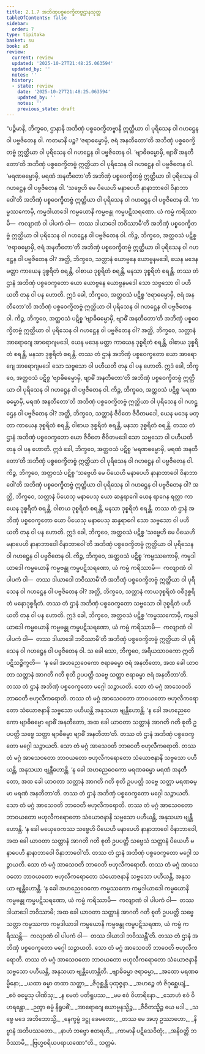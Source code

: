 ```yaml
---
title: 2.1.7 အဘိဏှပစ္စဝေက္ခိတဗ္ဗဌာနသုတ္တ
tableOfContents: false
sidebar:
  order: 7
type: tipitaka
basket: su
book: a5
review:
  current: review
  updated: '2025-10-27T21:48:25.063594'
  updated_by: ''
  notes: ''
  history:
  - state: review
    date: '2025-10-27T21:48:25.063594'
    updated_by: ''
    notes: ''
    previous_state: draft
---
```



<ReviewStatus review={frontmatter.review} showDetails={true} />

<HypothesisAnnotation frontmatter={frontmatter} />

<DynamicBreadcrumb />

<Division number="57" book="a5" e="ch" v="16" p="63">

<Paragraph number="359" book="a5">
“ပဉ္စိမာနိ, ဘိက္ခဝေ, ဌာနာနိ အဘိဏှံ ပစ္စဝေက္ခိတဗ္ဗာနိ ဣတ္ထိယာ ဝါ ပုရိသေန ဝါ ဂဟဋ္ဌေန ဝါ ပဗ္ဗဇိတေန ဝါ. ကတမာနိ ပဉ္စ? ‘ဇရာဓမ္မောမှိ, ဇရံ အနတီတော’တိ အဘိဏှံ ပစ္စဝေက္ခိတဗ္ဗံ ဣတ္ထိယာ ဝါ ပုရိသေန ဝါ ဂဟဋ္ဌေန ဝါ ပဗ္ဗဇိတေန ဝါ. ‘ဗျာဓိဓမ္မောမှိ, ဗျာဓိံ အနတီတော’တိ အဘိဏှံ ပစ္စဝေက္ခိတဗ္ဗံ ဣတ္ထိယာ ဝါ ပုရိသေန ဝါ ဂဟဋ္ဌေန ဝါ ပဗ္ဗဇိတေန ဝါ. ‘မရဏဓမ္မောမှိ, မရဏံ အနတီတော’တိ အဘိဏှံ ပစ္စဝေက္ခိတဗ္ဗံ ဣတ္ထိယာ ဝါ ပုရိသေန ဝါ ဂဟဋ္ဌေန ဝါ ပဗ္ဗဇိတေန ဝါ. ‘သဗ္ဗေဟိ မေ ပိယေဟိ မနာပေဟိ နာနာဘာဝေါ ဝိနာဘာဝေါ’တိ အဘိဏှံ ပစ္စဝေက္ခိတဗ္ဗံ ဣတ္ထိယာ ဝါ ပုရိသေန ဝါ ဂဟဋ္ဌေန ဝါ ပဗ္ဗဇိတေန ဝါ. ‘ကမ္မဿကောမှိ, ကမ္မဒါယာဒေါ ကမ္မယောနိ ကမ္မဗန္ဓု ကမ္မပဋိသရဏော. ယံ ကမ္မံ ကရိဿာမိ—  ကလျာဏံ ဝါ ပါပကံ ဝါ—  တဿ ဒါယာဒေါ ဘဝိဿာမီ’တိ အဘိဏှံ ပစ္စဝေက္ခိတဗ္ဗံ ဣတ္ထိယာ ဝါ ပုရိသေန ဝါ ဂဟဋ္ဌေန ဝါ ပဗ္ဗဇိတေန ဝါ.
</Paragraph>

<Paragraph number="360" book="a5">
ကိဉ္စ, ဘိက္ခဝေ, အတ္ထဝသံ ပဋိစ္စ ‘ဇရာဓမ္မောမှိ, ဇရံ အနတီတော’တိ အဘိဏှံ ပစ္စဝေက္ခိတဗ္ဗံ ဣတ္ထိယာ ဝါ ပုရိသေန ဝါ ဂဟဋ္ဌေန ဝါ ပဗ္ဗဇိတေန ဝါ? အတ္ထိ, ဘိက္ခဝေ, သတ္တာနံ ယောဗ္ဗနေ ယောဗ္ဗနမဒေါ, ယေန မဒေန မတ္တာ ကာယေန ဒုစ္စရိတံ စရန္တိ, ဝါစာယ ဒုစ္စရိတံ စရန္တိ, မနသာ ဒုစ္စရိတံ စရန္တိ. တဿ တံ ဌာနံ အဘိဏှံ ပစ္စဝေက္ခတော ယော ယောဗ္ဗနေ ယောဗ္ဗနမဒေါ သော သဗ္ဗသော ဝါ ပဟီယတိ တနု ဝါ ပန ဟောတိ. ဣဒံ ခေါ, ဘိက္ခဝေ, အတ္ထဝသံ ပဋိစ္စ ‘ဇရာဓမ္မောမှိ, ဇရံ အနတီတော’တိ အဘိဏှံ ပစ္စဝေက္ခိတဗ္ဗံ ဣတ္ထိယာ ဝါ ပုရိသေန ဝါ ဂဟဋ္ဌေန ဝါ ပဗ္ဗဇိတေန ဝါ.
</Paragraph>

<Paragraph number="361" book="a5">
ကိဉ္စ, ဘိက္ခဝေ, အတ္ထဝသံ ပဋိစ္စ ‘ဗျာဓိဓမ္မောမှိ, ဗျာဓိံ အနတီတော’တိ အဘိဏှံ ပစ္စဝေက္ခိတဗ္ဗံ ဣတ္ထိယာ ဝါ ပုရိသေန ဝါ ဂဟဋ္ဌေန ဝါ ပဗ္ဗဇိတေန ဝါ? အတ္ထိ, ဘိက္ခဝေ, သတ္တာနံ အာရောဂျေ အာရောဂျမဒေါ, ယေန မဒေန မတ္တာ ကာယေန ဒုစ္စရိတံ စရန္တိ, ဝါစာယ ဒုစ္စရိတံ စရန္တိ, မနသာ ဒုစ္စရိတံ စရန္တိ. တဿ တံ ဌာနံ အဘိဏှံ ပစ္စဝေက္ခတော ယော အာရောဂျေ အာရောဂျမဒေါ သော သဗ္ဗသော ဝါ ပဟီယတိ တနု ဝါ ပန ဟောတိ. ဣဒံ ခေါ, ဘိက္ခဝေ, အတ္ထဝသံ ပဋိစ္စ ‘ဗျာဓိဓမ္မောမှိ, ဗျာဓိံ အနတီတော’တိ အဘိဏှံ ပစ္စဝေက္ခိတဗ္ဗံ ဣတ္ထိယာ ဝါ ပုရိသေန ဝါ ဂဟဋ္ဌေန ဝါ ပဗ္ဗဇိတေန ဝါ.
</Paragraph>

<Paragraph number="362" book="a5">
ကိဉ္စ, ဘိက္ခဝေ, အတ္ထဝသံ ပဋိစ္စ ‘မရဏဓမ္မောမှိ, မရဏံ အနတီတော’တိ အဘိဏှံ ပစ္စဝေက္ခိတဗ္ဗံ ဣတ္ထိယာ ဝါ ပုရိသေန ဝါ ဂဟဋ္ဌေန ဝါ ပဗ္ဗဇိတေန ဝါ? အတ္ထိ, ဘိက္ခဝေ, သတ္တာနံ ဇီဝိတေ ဇီဝိတမဒေါ, ယေန မဒေန မတ္တာ ကာယေန ဒုစ္စရိတံ စရန္တိ, ဝါစာယ ဒုစ္စရိတံ စရန္တိ, မနသာ ဒုစ္စရိတံ စရန္တိ. တဿ တံ ဌာနံ အဘိဏှံ ပစ္စဝေက္ခတော ယော ဇီဝိတေ ဇီဝိတမဒေါ သော သဗ္ဗသော ဝါ ပဟီယတိ တနု ဝါ ပန ဟောတိ. ဣဒံ ခေါ, ဘိက္ခဝေ, အတ္ထဝသံ ပဋိစ္စ ‘မရဏဓမ္မောမှိ, မရဏံ အနတီတော’တိ အဘိဏှံ ပစ္စဝေက္ခိတဗ္ဗံ ဣတ္ထိယာ ဝါ ပုရိသေန ဝါ ဂဟဋ္ဌေန ဝါ ပဗ္ဗဇိတေန ဝါ.
</Paragraph>

<Paragraph number="363" book="a5">
ကိဉ္စ, ဘိက္ခဝေ, အတ္ထဝသံ ပဋိစ္စ ‘သဗ္ဗေဟိ မေ ပိယေဟိ မနာပေဟိ နာနာဘာဝေါ ဝိနာဘာဝေါ’တိ အဘိဏှံ ပစ္စဝေက္ခိတဗ္ဗံ ဣတ္ထိယာ ဝါ ပုရိသေန ဝါ ဂဟဋ္ဌေန ဝါ ပဗ္ဗဇိတေန ဝါ? အတ္ထိ, ဘိက္ခဝေ, သတ္တာနံ ပိယေသု မနာပေသု ယော ဆန္ဒရာဂေါ ယေန ရာဂေန ရတ္တာ ကာယေန ဒုစ္စရိတံ စရန္တိ, ဝါစာယ ဒုစ္စရိတံ စရန္တိ, မနသာ ဒုစ္စရိတံ စရန္တိ. တဿ တံ ဌာနံ အဘိဏှံ ပစ္စဝေက္ခတော ယော ပိယေသု မနာပေသု ဆန္ဒရာဂေါ သော သဗ္ဗသော ဝါ ပဟီယတိ တနု ဝါ ပန ဟောတိ. ဣဒံ ခေါ, ဘိက္ခဝေ, အတ္ထဝသံ ပဋိစ္စ ‘သဗ္ဗေဟိ မေ ပိယေဟိ မနာပေဟိ နာနာဘာဝေါ ဝိနာဘာဝေါ’တိ အဘိဏှံ ပစ္စဝေက္ခိတဗ္ဗံ ဣတ္ထိယာ ဝါ ပုရိသေန ဝါ ဂဟဋ္ဌေန ဝါ ပဗ္ဗဇိတေန ဝါ.
</Paragraph>

<Paragraph number="364" book="a5">
ကိဉ္စ, ဘိက္ခဝေ, အတ္ထဝသံ ပဋိစ္စ ‘ကမ္မဿကောမှိ, ကမ္မဒါယာဒေါ ကမ္မယောနိ ကမ္မဗန္ဓု ကမ္မပဋိသရဏော, ယံ ကမ္မံ ကရိဿာမိ—  ကလျာဏံ ဝါ ပါပကံ ဝါ—  တဿ ဒါယာဒေါ ဘဝိဿာမီ’တိ အဘိဏှံ ပစ္စဝေက္ခိတဗ္ဗံ ဣတ္ထိယာ ဝါ ပုရိသေန ဝါ ဂဟဋ္ဌေန ဝါ ပဗ္ဗဇိတေန ဝါ? အတ္ထိ, ဘိက္ခဝေ, သတ္တာနံ ကာယဒုစ္စရိတံ ဝစီဒုစ္စရိတံ မနောဒုစ္စရိတံ. တဿ တံ ဌာနံ အဘိဏှံ ပစ္စဝေက္ခတော သဗ္ဗသော ဝါ ဒုစ္စရိတံ ပဟီယတိ တနု ဝါ ပန ဟောတိ. ဣဒံ ခေါ, ဘိက္ခဝေ, အတ္ထဝသံ ပဋိစ္စ ‘ကမ္မဿကောမှိ, ကမ္မဒါယာဒေါ ကမ္မယောနိ ကမ္မဗန္ဓု ကမ္မပဋိသရဏော, ယံ ကမ္မံ ကရိဿာမိ—  ကလျာဏံ ဝါ ပါပကံ ဝါ—  တဿ ဒါယာဒေါ ဘဝိဿာမီ’တိ အဘိဏှံ ပစ္စဝေက္ခိတဗ္ဗံ ဣတ္ထိယာ ဝါ ပုရိသေန ဝါ ဂဟဋ္ဌေန ဝါ ပဗ္ဗဇိတေန ဝါ.
</Paragraph>

<Paragraph number="365" book="a5">
သ ခေါ သော, ဘိက္ခဝေ, အရိယသာဝကော ဣတိ ပဋိသဉ္စိက္ခတိ—  ‘န ခေါ အဟညေဝေကော ဇရာဓမ္မော ဇရံ အနတီတော, အထ ခေါ ယာဝတာ သတ္တာနံ အာဂတိ ဂတိ စုတိ ဥပပတ္တိ သဗ္ဗေ သတ္တာ ဇရာဓမ္မာ ဇရံ အနတီတာ’တိ. တဿ တံ ဌာနံ အဘိဏှံ ပစ္စဝေက္ခတော မဂ္ဂေါ သဉ္ဇာယတိ. သော တံ မဂ္ဂံ အာသေဝတိ ဘာဝေတိ ဗဟုလီကရောတိ. တဿ တံ မဂ္ဂံ အာသေဝတော ဘာဝယတော ဗဟုလီကရောတော သံယောဇနာနိ သဗ္ဗသော ပဟီယန္တိ အနုသယာ ဗျန္တီဟောန္တိ.
</Paragraph>

<Paragraph number="366" book="a5">
‘န ခေါ အဟညေဝေကော ဗျာဓိဓမ္မော ဗျာဓိံ အနတီတော, အထ ခေါ ယာဝတာ သတ္တာနံ အာဂတိ ဂတိ စုတိ ဥပပတ္တိ သဗ္ဗေ သတ္တာ ဗျာဓိဓမ္မာ ဗျာဓိံ အနတီတာ’တိ. တဿ တံ ဌာနံ အဘိဏှံ ပစ္စဝေက္ခတော မဂ္ဂေါ သဉ္ဇာယတိ. သော တံ မဂ္ဂံ အာသေဝတိ ဘာဝေတိ ဗဟုလီကရောတိ. တဿ တံ မဂ္ဂံ အာသေဝတော ဘာဝယတော ဗဟုလီကရောတော သံယောဇနာနိ သဗ္ဗသော ပဟီယန္တိ, အနုသယာ ဗျန္တီဟောန္တိ.
</Paragraph>

<Paragraph number="367" book="a5">
‘န ခေါ အဟညေဝေကော မရဏဓမ္မော မရဏံ အနတီတော, အထ ခေါ ယာဝတာ သတ္တာနံ အာဂတိ ဂတိ စုတိ ဥပပတ္တိ သဗ္ဗေ သတ္တာ မရဏဓမ္မာ မရဏံ အနတီတာ’တိ. တဿ တံ ဌာနံ အဘိဏှံ ပစ္စဝေက္ခတော မဂ္ဂေါ သဉ္ဇာယတိ. သော တံ မဂ္ဂံ အာသေဝတိ ဘာဝေတိ ဗဟုလီကရောတိ. တဿ တံ မဂ္ဂံ အာသေဝတော ဘာဝယတော ဗဟုလီကရောတော သံယောဇနာနိ သဗ္ဗသော ပဟီယန္တိ, အနုသယာ ဗျန္တီဟောန္တိ.
</Paragraph>

<Paragraph number="368" book="a5">
‘န ခေါ မယှေဝေကဿ သဗ္ဗေဟိ ပိယေဟိ မနာပေဟိ နာနာဘာဝေါ ဝိနာဘာဝေါ, အထ ခေါ ယာဝတာ သတ္တာနံ အာဂတိ ဂတိ စုတိ ဥပပတ္တိ သဗ္ဗေသံ သတ္တာနံ ပိယေဟိ မနာပေဟိ နာနာဘာဝေါ ဝိနာဘာဝေါ’တိ. တဿ တံ ဌာနံ အဘိဏှံ ပစ္စဝေက္ခတော မဂ္ဂေါ သဉ္ဇာယတိ. သော တံ မဂ္ဂံ အာသေဝတိ ဘာဝေတိ ဗဟုလီကရောတိ. တဿ တံ မဂ္ဂံ အာသေဝတော ဘာဝယတော ဗဟုလီကရောတော သံယောဇနာနိ သဗ္ဗသော ပဟီယန္တိ, အနုသယာ ဗျန္တီဟောန္တိ.
</Paragraph>

<Paragraph number="369" book="a5">
‘န ခေါ အဟညေဝေကော ကမ္မဿကော ကမ္မဒါယာဒေါ ကမ္မယောနိ ကမ္မဗန္ဓု ကမ္မပဋိသရဏော, ယံ ကမ္မံ ကရိဿာမိ—  ကလျာဏံ ဝါ ပါပကံ ဝါ—  တဿ ဒါယာဒေါ ဘဝိဿာမိ; အထ ခေါ ယာဝတာ သတ္တာနံ အာဂတိ ဂတိ စုတိ ဥပပတ္တိ သဗ္ဗေ သတ္တာ ကမ္မဿကာ ကမ္မဒါယာဒါ ကမ္မယောနိ ကမ္မဗန္ဓု ကမ္မပဋိသရဏာ, ယံ ကမ္မံ ကရိဿန္တိ—  ကလျာဏံ ဝါ ပါပကံ ဝါ—  တဿ ဒါယာဒါ ဘဝိဿန္တီ’တိ. တဿ တံ ဌာနံ အဘိဏှံ ပစ္စဝေက္ခတော မဂ္ဂေါ သဉ္ဇာယတိ. သော တံ မဂ္ဂံ အာသေဝတိ ဘာဝေတိ ဗဟုလီကရောတိ. တဿ တံ မဂ္ဂံ အာသေဝတော ဘာဝယတော ဗဟုလီကရောတော သံယောဇနာနိ သဗ္ဗသော ပဟီယန္တိ, အနုသယာ ဗျန္တီဟောန္တီတိ.
</Paragraph>

<Paragraph number="370" type="verses" book="a5">
_ဗျာဓိဓမ္မာ ဇရာဓမ္မာ,_  
_အထော မရဏဓမ္မိနော;_  
_ယထာ ဓမ္မာ တထာ သတ္တာ,_  
_ဇိဂုစ္ဆန္တိ ပုထုဇ္ဇနာ._  

</Paragraph>

<Paragraph number="371" type="verses" book="a5">
_အဟဉ္စေ တံ ဇိဂုစ္ဆေယျံ,_  
_ဧဝံ ဓမ္မေသု ပါဏိသု;_  
_န မေတံ ပတိရူပဿ,_  
_မမ ဧဝံ ဝိဟာရိနော._  

</Paragraph>

<Paragraph number="372" type="verses" book="a5">
_သောဟံ ဧဝံ ဝိဟရန္တော,_  
_ဉတွာ ဓမ္မံ နိရူပဓိံ;_  
_အာရောဂျေ ယောဗ္ဗနသ္မိဉ္စ,_  
_ဇီဝိတသ္မိဉ္စ ယေ မဒါ._  

</Paragraph>

<Paragraph number="373" type="verses" book="a5">
_သဗ္ဗေ မဒေ အဘိဘောသ္မိ,_  
_နေက္ခမ္မံ ဒဋ္ဌု ခေမတော;_  
_တဿ မေ အဟု ဥဿာဟော,_  
_နိဗ္ဗာနံ အဘိပဿတော._  

</Paragraph>

<Paragraph number="374" type="verses" book="a5">
_နာဟံ ဘဗ္ဗော ဧတရဟိ,_  
_ကာမာနိ ပဋိသေဝိတုံ;_  
_အနိဝတ္တိ ဘဝိဿာမိ,_  
_ဗြဟ္မစရိယပရာယဏော”တိ._  


</Paragraph>
</Division>

<Paragraph number="375" type="center" book="a5">
သတ္တမံ.
</Paragraph>